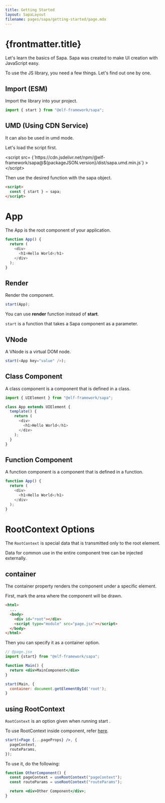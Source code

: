 ```yaml
---
title: Getting Started
layout: SapaLayout
filename: pages/sapa/getting-started/page.mdx
---
```



# {frontmatter.title}

Let's learn the basics of Sapa.
Sapa was created to make UI creation with JavaScript easy.

To use the JS library, you need a few things. Let's find out one by one.

## Import (ESM)

Import the library into your project.

```js
import { start } from "@elf-framework/sapa";
```

## UMD (Using CDN Service)

It can also be used in umd mode.

Let's load the script first.

<Alert variant="dark" shape="round">
  &lt;script src=
  {`https://cdn.jsdelivr.net/npm/@elf-framework/sapa@${packageJSON.version}/dist/sapa.umd.min.js`}
  >&lt;/script>
</Alert>

Then use the desired function with the sapa object.

```html
<script>
  const { start } = sapa;
</script>
```

# App

The App is the root component of your application.

```js
function App() {
  return (
    <div>
      <h1>Hello World</h1>
    </div>
  );
}
```

## Render

Render the component.

```jsx
start(App);
```

<Alert type="info" weak={true}>
  You can use <strong>render</strong> function instead of <strong>start</strong>.
</Alert>

`start` is a function that takes a Sapa component as a parameter.

## VNode

A VNode is a virtual DOM node.

```js
start(<App key="value" />);
```

## Class Component

A class component is a component that is defined in a class.

```js
import { UIElement } from "@elf-framework/sapa";

class App extends UIElement {
  template() {
    return (
      <div>
        <h1>Hello World</h1>
      </div>
    );
  }
}
```

## Function Component

A function component is a component that is defined in a function.

```js
function App() {
  return (
    <div>
      <h1>Hello World</h1>
    </div>
  );
}
```

# RootContext Options

The `RootContext` is special data that is transmitted only to the root element.

Data for common use in the entire component tree can be injected externally.

## container

The container property renders the component under a specific element.

First, mark the area where the component will be drawn.

```html {5} showLineNumbers
<html>
  ...
  <body>
    <div id="root"></div>
    <script type="module" src="page.jsx"></script>
  </body>
</html>
```

Then you can specify it as a container option.

```jsx {9} showLineNumbers
// @page.jsx
import {start} from "@elf-framework/sapa";

function Main() {
  return <div>MainComponent</div>
}

start(Main, {
  container: document.getElementById('root');
}

```

## using RootContext

`RootContext` is an option given when running start .

To use RootContext inside component, refer [here](/pages/sapa/hook/#useRootContext154).

```jsx {3}
start(<Page {...pageProps} />, {
  pageContext,
  routeParams,
});
```

To use it, do the following:

```jsx {3}
function OtherComponent() {
  const pageContext = useRootContext("pageContext");
  const routeParams = useRootContext("routeParams");

  return <div>Other Component</div>;
}
```
